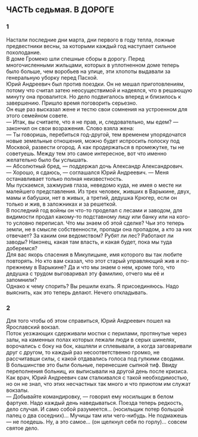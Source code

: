 ## ЧАСТЬ седьмая. В ДОРОГЕ {-}

### 1 {-}

Настали последние дни марта, дни первого в году тепла, ложные предвестники весны, за которыми каждый год наступает сильное похолодание.<br/> В доме Громеко шли спешные сборы в дорогу. Перед многочисленными жильцами, которых в уплотненном доме теперь было больше, чем воробьев на улице, эти хлопоты выдавали за генеральную уборку перед Пасхой.<br/> Юрий Андреевич был против поездки. Он не мешал приготовлениям, потому что считал затею неосуществимой и надеялся, что в решающую минуту она провалится. Но дело подвигалось вперед и близилось к завершению. Пришло время поговорить серьезно.<br/> Он еще раз высказал жене и тестю свои сомнения на устроенном для этого семейном совете.<br/> — Итак, вы считаете, что я не прав, и, следовательно, мы едем? — закончил он свои возражения. Слово взяла жена:<br/> — Ты говоришь, перебиться год-другой, тем временем упорядочатся новые земельные отношения, можно будет испросить полоску под Москвой, развести огород. А как продержаться в промежутке, ты не советуешь. Между тем это самое интересное, вот что именно желательно было бы услышать.<br/> — Абсолютный бред, — поддержал дочь Александр Александрович.<br/> — Хорошо, я сдаюсь, — соглашался Юрий Андреевич. — Меня останавливает только полная неизвестность.<br/> Мы пускаемся, зажмурив глаза, неведомо куда, не имея о месте ни малейшего представления. Из трех человек, живших в Варыкине, двух, мамы и бабушки, нет в живых, а третий, дедушка Крюгер, если он только и жив, в заложниках и за решеткой.<br/> В последний год войны он что-то проделал с лесами и заводом, для видимости продал какому-то подставному лицу или банку или на кого-то условно переписал. Что мы знаем об этой сделке? Чьи это теперь земли, не в смысле собственности, пропади она пропадом, а кто за них отвечает? За каким они ведомством? Рубят ли лес? Работают ли заводы? Наконец, какая там власть, и какая будет, пока мы туда доберемся?<br/> Для вас якорь спасения в Микулицыне, имя которого вы так любите повторять. Но кто вам сказал, что этот старый управляющий жив и по-прежнему в Варыкине? Да и что мы знаем о нем, кроме того, что дедушка с трудом выговаривал эту фамилию, отчего мы её и запомнили?<br/> Однако к чему спорить? Вы решили ехать. Я присоединяюсь. Надо выяснить, как это теперь делают. Нечего откладывать.

### 2 {-}

Для того чтобы об этом справиться, Юрий Андреевич пошел на Ярославский вокзал.<br/> Поток уезжающих сдерживали мостки с перилами, протянутые через залы, на каменных полах которых лежали люди в серых шинелях, ворочались с боку на бок, кашляли и сплевывали, а когда заговаривали друг с другом, то каждый раз несоответственно громко, не рассчитавши силы, с какой отдавались голоса под гулкими сводами.<br/> В большинстве это были больные, перенесшие сыпной тиф. Ввиду переполнения больниц, их выписывали на другой день после кризиса. Как врач, Юрий Андреевич сам сталкивался с такой необходимостью, но он не знал, что этих несчастных так много и что приютом им служат вокзалы.<br/> — Добывайте командировку, — говорил ему носильщик в белом фартуке. Надо каждый день наведываться. Поезда теперь редкость, дело случая. И само собой разумеется… (носильщик потер большой палец о два соседних)… Мучицы там или чего-нибудь. Не подмажешь — не поедешь. Ну, а это самое… (он щелкнул себя по горлу)… совсем святое дело.

